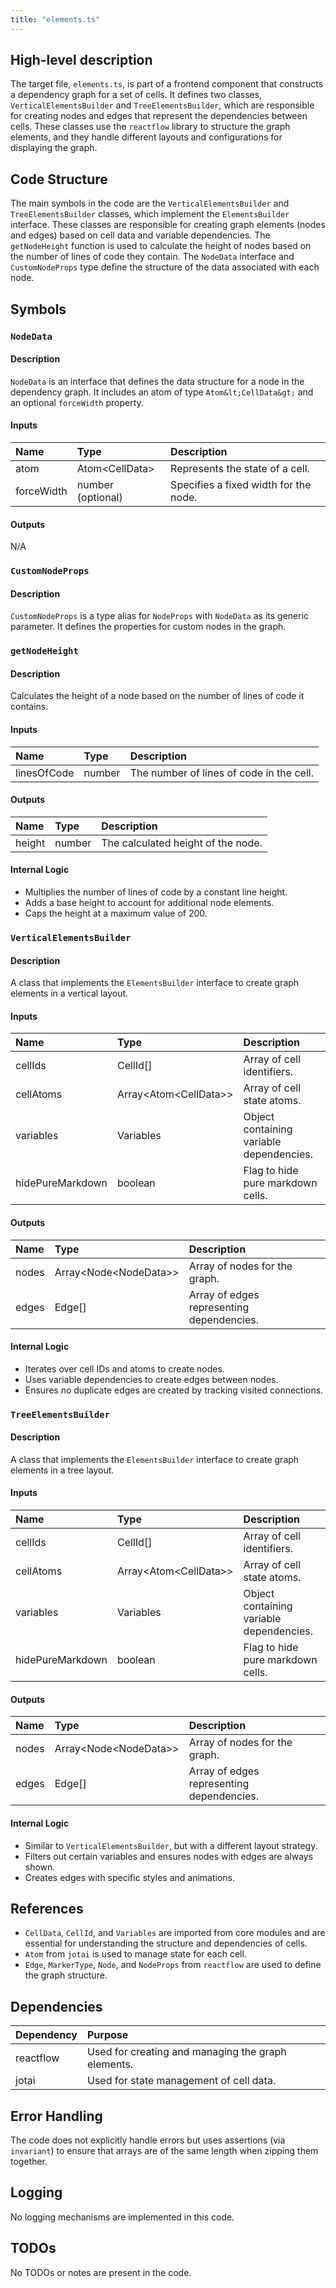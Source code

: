 ```yaml
---
title: "elements.ts"
---
```


## High-level description

The target file, `elements.ts`, is part of a frontend component that constructs a dependency graph for a set of cells. It defines two classes, `VerticalElementsBuilder` and `TreeElementsBuilder`, which are responsible for creating nodes and edges that represent the dependencies between cells. These classes use the `reactflow` library to structure the graph elements, and they handle different layouts and configurations for displaying the graph.

## Code Structure

The main symbols in the code are the `VerticalElementsBuilder` and `TreeElementsBuilder` classes, which implement the `ElementsBuilder` interface. These classes are responsible for creating graph elements (nodes and edges) based on cell data and variable dependencies. The `getNodeHeight` function is used to calculate the height of nodes based on the number of lines of code they contain. The `NodeData` interface and `CustomNodeProps` type define the structure of the data associated with each node.

## Symbols

### `NodeData`
#### Description
`NodeData` is an interface that defines the data structure for a node in the dependency graph. It includes an atom of type `Atom&lt;CellData&gt;` and an optional `forceWidth` property.

#### Inputs
| Name | Type | Description |
|:-----|:-----|:------------|
| atom | Atom&lt;CellData&gt; | Represents the state of a cell. |
| forceWidth | number (optional) | Specifies a fixed width for the node. |

#### Outputs
N/A

### `CustomNodeProps`
#### Description
`CustomNodeProps` is a type alias for `NodeProps` with `NodeData` as its generic parameter. It defines the properties for custom nodes in the graph.

### `getNodeHeight`
#### Description
Calculates the height of a node based on the number of lines of code it contains.

#### Inputs
| Name | Type | Description |
|:-----|:-----|:------------|
| linesOfCode | number | The number of lines of code in the cell. |

#### Outputs
| Name | Type | Description |
|:-----|:-----|:------------|
| height | number | The calculated height of the node. |

#### Internal Logic
- Multiplies the number of lines of code by a constant line height.
- Adds a base height to account for additional node elements.
- Caps the height at a maximum value of 200.

### `VerticalElementsBuilder`
#### Description
A class that implements the `ElementsBuilder` interface to create graph elements in a vertical layout.

#### Inputs
| Name | Type | Description |
|:-----|:-----|:------------|
| cellIds | CellId[] | Array of cell identifiers. |
| cellAtoms | Array&lt;Atom&lt;CellData&gt;&gt; | Array of cell state atoms. |
| variables | Variables | Object containing variable dependencies. |
| hidePureMarkdown | boolean | Flag to hide pure markdown cells. |

#### Outputs
| Name | Type | Description |
|:-----|:-----|:------------|
| nodes | Array&lt;Node&lt;NodeData&gt;&gt; | Array of nodes for the graph. |
| edges | Edge[] | Array of edges representing dependencies. |

#### Internal Logic
- Iterates over cell IDs and atoms to create nodes.
- Uses variable dependencies to create edges between nodes.
- Ensures no duplicate edges are created by tracking visited connections.

### `TreeElementsBuilder`
#### Description
A class that implements the `ElementsBuilder` interface to create graph elements in a tree layout.

#### Inputs
| Name | Type | Description |
|:-----|:-----|:------------|
| cellIds | CellId[] | Array of cell identifiers. |
| cellAtoms | Array&lt;Atom&lt;CellData&gt;&gt; | Array of cell state atoms. |
| variables | Variables | Object containing variable dependencies. |
| hidePureMarkdown | boolean | Flag to hide pure markdown cells. |

#### Outputs
| Name | Type | Description |
|:-----|:-----|:------------|
| nodes | Array&lt;Node&lt;NodeData&gt;&gt; | Array of nodes for the graph. |
| edges | Edge[] | Array of edges representing dependencies. |

#### Internal Logic
- Similar to `VerticalElementsBuilder`, but with a different layout strategy.
- Filters out certain variables and ensures nodes with edges are always shown.
- Creates edges with specific styles and animations.

## References

- `CellData`, `CellId`, and `Variables` are imported from core modules and are essential for understanding the structure and dependencies of cells.
- `Atom` from `jotai` is used to manage state for each cell.
- `Edge`, `MarkerType`, `Node`, and `NodeProps` from `reactflow` are used to define the graph structure.

## Dependencies

| Dependency | Purpose |
|:-----------|:--------|
| reactflow | Used for creating and managing the graph elements. |
| jotai | Used for state management of cell data. |

## Error Handling

The code does not explicitly handle errors but uses assertions (via `invariant`) to ensure that arrays are of the same length when zipping them together.

## Logging

No logging mechanisms are implemented in this code.

## TODOs

No TODOs or notes are present in the code.